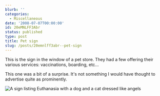 ```yaml
---
blurb: ''
categories:
  - Miscellaneous
date: '2008-07-07T00:00:00'
id: 20eMNLFF3Abr
status: published
type: post
title: Pet sign
slug: /posts/20emnlff3abr--pet-sign
---
```


This is the sign in the window of a pet store. They had a few offering their various services: vaccinations, boarding, etc...

This one was a bit of a surprise. It's not something I would have thought to advertise quite as prominently.

<Img src="euthanasia_20080629_snapshots_0003" alt="A sign listing Euthanasia with a dog and a cat dressed like angels" />

